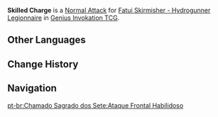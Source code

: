 {{Genius Invokation TCG Skill Infobox
|image      = Skilled Charge Character Card Skill.png
|type       = Normal Attack
|character  = Fatui Skirmisher - Hydrogunner Legionnaire
|element    = Hydro
|matching   = 1
|unaligned  = 2
|effect     = Deals 2 {{Color|Physical DMG}}.
|order      = 1
}}
'''Skilled Charge''' is a [[Character Card Normal Attack|Normal Attack]] for [[Fatui Skirmisher - Hydrogunner Legionnaire (Character Card)|Fatui Skirmisher - Hydrogunner Legionnaire]] in [[Genius Invokation TCG]].

==Other Languages==
{{Other Languages
|en      = Skilled Charge
|zhs     = 战术冲撞
|zhs_rm  = Zhànshù Chōngzhuàng
|zht     = 戰術衝撞
|zht_rm  = Zhànshù Chōngzhuàng
|zh_tl   = Strategic Charge
|ja      = 戦略的衝突
|ja_rm   = Senryakuteki Shoutotsu
|ja_tl   = Strategic Charge
|ko      = 전술적 충돌
|ko_rm   = Jeonsuljejok Chungdol
|ko_tl   = Tactical Crash
|es      = Embestida de colisión
|es_tl   = Collision Assault
|fr      = Charge tactique
|fr_tl   = Tactical Charge
|ru      = Искусный удар
|ru_tl   = Skilled Hit
|th      = Skilled Charge
|vi      = Xung Đột Chiến Thuật
|vi_tl   = 
|de      = Körperstoß
|de_tl   = Body Impact
|id      = Skilled Charge
|pt      = Ataque Frontal Habilidoso
|pt_tl   = 
|tr      = Taktiksel Çarpışma
|tr_tl   = 
|it      = Collisione tattica
|it_tl   = Tactical Collision
}}

==Change History==
{{Change History|3.3}}

==Navigation==
{{Genius Invokation TCG Skill Navbox|Fatui Skirmisher - Hydrogunner Legionnaire}}
[[pt-br:Chamado Sagrado dos Sete:Ataque Frontal Habilidoso]]